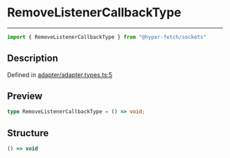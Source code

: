 

# RemoveListenerCallbackType

<div class="api-docs__separator" data-reactroot="">

---

</div><div class="api-docs__import" data-reactroot="">

```ts
import { RemoveListenerCallbackType } from "@hyper-fetch/sockets"
```

</div><div class="api-docs__section">

## Description

</div><div class="api-docs__description"><span class="api-docs__do-not-parse">



</span></div><p class="api-docs__definition">

Defined in [adapter/adapter.types.ts:5](https://github.com/BetterTyped/hyper-fetch/blob/cc329b91/packages/sockets/src/adapter/adapter.types.ts#L5)

</p><div class="api-docs__section">

## Preview

</div><div class="api-docs__preview type single">

```ts
type RemoveListenerCallbackType = () => void;
```

</div><div class="api-docs__section">

## Structure

</div><div class="api-docs__returns">

```ts
() => void
```

</div>